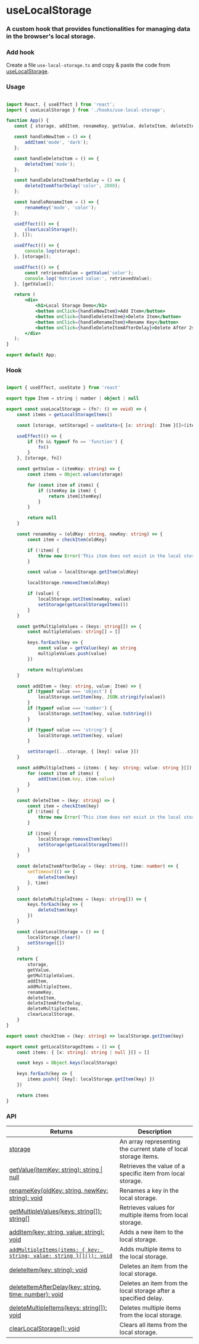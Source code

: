 

# useLocalStorage

<h3 className="mt-4 text-xl font-normal text-gray-400">A custom hook that provides functionalities for managing data in the browser's local storage.</h3>



### Add hook
 
Create a file `use-local-storage.ts` and copy & paste the code from [useLocalStorage](https://github.com/alamenai/rehook/blob/main/src/hooks/use-local-storage.ts).

### Usage

 ```jsx {3,6} copy

import React, { useEffect } from 'react';
import { useLocalStorage } from './hooks/use-local-storage';

function App() {
    const { storage, addItem, renameKey, getValue, deleteItem, deleteItemAfterDelay, clearLocalStorage } = useLocalStorage();

    const handleNewItem = () => {
        addItem('mode', 'dark');
    };

    const handleDeleteItem = () => {
        deleteItem('mode');
    };

    const handleDeleteItemAfterDelay = () => {
        deleteItemAfterDelay('color', 2000);
    };

    const handleRenameItem = () => {
        renameKey('mode', 'color');
    };

    useEffect(() => {
        clearLocalStorage();
    }, []);

    useEffect(() => {
        console.log(storage);
    }, [storage]);

    useEffect(() => {
        const retrievedValue = getValue('color');
        console.log('Retrieved value:', retrievedValue);
    }, [getValue]);

    return (
        <div>
            <h1>Local Storage Demo</h1>
            <button onClick={handleNewItem}>Add Item</button>
            <button onClick={handleDeleteItem}>Delete Item</button>
            <button onClick={handleRenameItem}>Rename Key</button>
            <button onClick={handleDeleteItemAfterDelay}>Delete After 2s</button>
        </div>
    );
}

export default App;

 ```


### Hook

```ts copy

import { useEffect, useState } from 'react'

export type Item = string | number | object | null

export const useLocalStorage = (fn?: () => void) => {
    const items = getLocalStorageItems()

    const [storage, setStorage] = useState<{ [x: string]: Item }[]>(items)

    useEffect(() => {
        if (fn && typeof fn == 'function') {
            fn()
        }
    }, [storage, fn])

    const getValue = (itemKey: string) => {
        const items = Object.values(storage)

        for (const item of items) {
            if (itemKey in item) {
                return item[itemKey]
            }
        }

        return null
    }

    const renameKey = (oldKey: string, newKey: string) => {
        const item = checkItem(oldKey)

        if (!item) {
            throw new Error('This item does not exist in the local storage')
        }

        const value = localStorage.getItem(oldKey)

        localStorage.removeItem(oldKey)

        if (value) {
            localStorage.setItem(newKey, value)
            setStorage(getLocalStorageItems())
        }
    }

    const getMultipleValues = (keys: string[]) => {
        const multipleValues: string[] = []

        keys.forEach(key => {
            const value = getValue(key) as string
            multipleValues.push(value)
        })

        return multipleValues
    }

    const addItem = (key: string, value: Item) => {
        if (typeof value === 'object') {
            localStorage.setItem(key, JSON.stringify(value))
        }
        if (typeof value === 'number') {
            localStorage.setItem(key, value.toString())
        }

        if (typeof value === 'string') {
            localStorage.setItem(key, value)
        }

        setStorage([...storage, { [key]: value }])
    }

    const addMultipleItems = (items: { key: string; value: string }[]) => {
        for (const item of items) {
            addItem(item.key, item.value)
        }
    }

    const deleteItem = (key: string) => {
        const item = checkItem(key)
        if (!item) {
            throw new Error('This item does not exist in the local storage')
        }

        if (item) {
            localStorage.removeItem(key)
            setStorage(getLocalStorageItems())
        }
    }

    const deleteItemAfterDelay = (key: string, time: number) => {
        setTimeout(() => {
            deleteItem(key)
        }, time)
    }

    const deleteMultipleItems = (keys: string[]) => {
        keys.forEach(key => {
            deleteItem(key)
        })
    }

    const clearLocalStorage = () => {
        localStorage.clear()
        setStorage([])
    }

    return {
        storage,
        getValue,
        getMultipleValues,
        addItem,
        addMultipleItems,
        renameKey,
        deleteItem,
        deleteItemAfterDelay,
        deleteMultipleItems,
        clearLocalStorage,
    }
}

export const checkItem = (key: string) => localStorage.getItem(key)

export const getLocalStorageItems = () => {
    const items: { [x: string]: string | null }[] = []

    const keys = Object.keys(localStorage)

    keys.forEach(key => {
        items.push({ [key]: localStorage.getItem(key) })
    })

    return items
}

```

### API 

| Returns               | Description                                              |
|-----------------------|----------------------------------------------------------|
| [storage](https://github.com/alamenai/rehook/blob/4965ec5d9a8e8adf6a57c6c1fa65bb8205634fcb/src/hooks/use-local-storage.ts#L107)               | An array representing the current state of local storage items. |
| [getValue(itemKey: string): string \| null](https://github.com/alamenai/rehook/blob/4965ec5d9a8e8adf6a57c6c1fa65bb8205634fcb/src/hooks/use-local-storage.ts#L16) | Retrieves the value of a specific item from local storage. |
| [renameKey(oldKey: string, newKey: string): void](https://github.com/alamenai/rehook/blob/4965ec5d9a8e8adf6a57c6c1fa65bb8205634fcb/src/hooks/use-local-storage.ts#L28) | Renames a key in the local storage. |
| [getMultipleValues(keys: string[]): string[]](https://github.com/alamenai/rehook/blob/4965ec5d9a8e8adf6a57c6c1fa65bb8205634fcb/src/hooks/use-local-storage.ts#L45) | Retrieves values for multiple items from local storage. |
| [addItem(key: string, value: string): void]() | Adds a new item to the local storage. |
| [`addMultipleItems(items: { key: string; value: string }[]()): void`](https://github.com/alamenai/rehook/blob/4965ec5d9a8e8adf6a57c6c1fa65bb8205634fcb/src/hooks/use-local-storage.ts#L56) | Adds multiple items to the local storage. |
| [deleteItem(key: string): void](https://github.com/alamenai/rehook/blob/4965ec5d9a8e8adf6a57c6c1fa65bb8205634fcb/src/hooks/use-local-storage.ts#L77)| Deletes an item from the local storage. |
| [deleteItemAfterDelay(key: string, time: number): void](https://github.com/alamenai/rehook/blob/4965ec5d9a8e8adf6a57c6c1fa65bb8205634fcb/src/hooks/use-local-storage.ts#L89) | Deletes an item from the local storage after a specified delay. |
| [deleteMultipleItems(keys: string[]): void](https://github.com/alamenai/rehook/blob/4965ec5d9a8e8adf6a57c6c1fa65bb8205634fcb/src/hooks/use-local-storage.ts#L95) | Deletes multiple items from the local storage. |
| [clearLocalStorage(): void](https://github.com/alamenai/rehook/blob/4965ec5d9a8e8adf6a57c6c1fa65bb8205634fcb/src/hooks/use-local-storage.ts#L101) | Clears all items from the local storage. |



